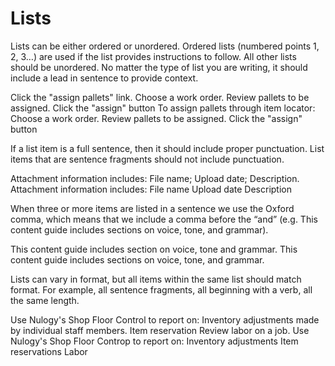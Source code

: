 
# Lists

Lists can be either ordered or unordered. Ordered lists (numbered points 1, 2, 3…) are used if the list provides instructions to follow. All other lists should be unordered. No matter the type of list you are writing, it should include a lead in sentence to provide context.

<Flex justifyContent="space-between" maxWidth={COPY_WIDTH} m="0 auto" mb="x4">
  <Box>
    <NoExample>
      <List fontSize="small" mt="x2">
        <ListItem>Click the "assign pallets" link.</ListItem>
        <ListItem>Choose a work order.</ListItem>
        <ListItem>Review pallets to be assigned.</ListItem>
        <ListItem>Click the "assign" button</ListItem>
      </List>
    </NoExample>
  </Box>
  <Box>
    <YesExample>
      <Text fontSize="small" mt="x2">To assign pallets through item locator: </Text>
      <List marginTop="x2" fontSize="small" listStyle="order">
        <ListItem>Choose a work order.</ListItem>
        <ListItem>Review pallets to be assigned.</ListItem>
        <ListItem>Click the "assign" button</ListItem>
      </List>
    </YesExample>
  </Box>
</Flex>

If a list item is a full sentence, then it should include proper punctuation. List items that are sentence fragments should not include punctuation.

<Flex justifyContent="space-between" maxWidth={COPY_WIDTH} m="0 auto" mb="x4">
  <Box>
    <NoExample>
      <Text fontSize="small" mt="x2">Attachment information includes:</Text>
      <List fontSize="small" mt="x2">
        <ListItem>File name;</ListItem>
        <ListItem>Upload date;</ListItem>
        <ListItem>Description.</ListItem>
      </List>
    </NoExample>
  </Box>
  <Box>
    <YesExample>
      <Text fontSize="small" mt="x2">Attachment information includes:</Text>
      <List fontSize="small" mt="x2">
        <ListItem>File name</ListItem>
        <ListItem>Upload date</ListItem>
        <ListItem>Description</ListItem>
      </List>
    </YesExample>
  </Box>
</Flex>

When three or more items are listed in a sentence we use the Oxford comma, which means that we include a comma before the “and” (e.g. This content guide includes sections on voice, tone, and grammar).

<NoExample fontSize="small">This content guide includes section on voice, tone and grammar.</NoExample>
<YesExample fontSize="small" mb="x4">This content guide includes sections on voice, tone, and grammar.</YesExample>

Lists can vary in format, but all items within the same list should match format. For example, all sentence fragments, all beginning with a verb, all the same length.

<Flex justifyContent="space-between" maxWidth={COPY_WIDTH} m="0 auto" mb="x4">
  <Box>
    <NoExample>
      <Text fontSize="small" mt="x2">Use Nulogy's Shop Floor Control to report on:</Text>
      <List fontSize="small" mt="x2">
        <ListItem>
          Inventory adjustments made by individual staff members.
        </ListItem>
        <ListItem>Item reservation</ListItem>
        <ListItem>Review labor on a job.</ListItem>
      </List>
    </NoExample>
  </Box>
  <Box>
    <YesExample>
      <Text fontSize="small" mt="x2">Use Nulogy's Shop Floor Controp to report on:</Text>
      <List fontSize="small" mt="x2">
        <ListItem>Inventory adjustments</ListItem>
        <ListItem>Item reservations</ListItem>
        <ListItem>Labor</ListItem>
      </List>
    </YesExample>
  </Box>
</Flex>
